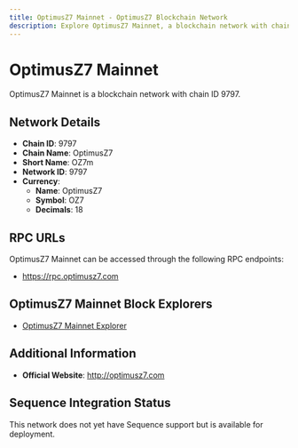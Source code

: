 ```yaml
--- 
title: OptimusZ7 Mainnet - OptimusZ7 Blockchain Network
description: Explore OptimusZ7 Mainnet, a blockchain network with chain ID 9797. Learn about its native currency, OptimusZ7, and how to interact with the network.
---
```


# OptimusZ7 Mainnet

OptimusZ7 Mainnet is a blockchain network with chain ID 9797.

## Network Details

- **Chain ID**: 9797
- **Chain Name**: OptimusZ7
- **Short Name**: OZ7m
- **Network ID**: 9797
- **Currency**: 
  - **Name**: OptimusZ7
  - **Symbol**: OZ7
  - **Decimals**: 18

## RPC URLs

OptimusZ7 Mainnet can be accessed through the following RPC endpoints:

- https://rpc.optimusz7.com

## OptimusZ7 Mainnet Block Explorers

- [OptimusZ7 Mainnet Explorer](https://explorer.optimusz7.com)

## Additional Information

- **Official Website**: http://optimusz7.com

## Sequence Integration Status

This network does not yet have Sequence support but is available for deployment.
